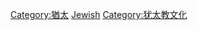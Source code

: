 {{Commonscat|Jewish culture}}

[[Category:猶太|Category:猶太]]
[[Category:各族文化|Jewish]]
[[Category:犹太教文化|Category:犹太教文化]]